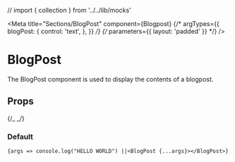 
// import { collection } from '../../lib/mocks'

<Meta
  title="Sections/BlogPost"
  component={Blogpost}
  {/* argTypes={{
    blogPost: {
      control: 'text',
    },
  }} */}
  {/* parameters={{ layout: 'padded' }} */}
/>

# BlogPost

The BlogPost component is used to display the contents of a blogpost.

## Props

{/_ <ArgsTable of={BlogPost} /> _/}

### Default

<Canvas>
  <Story
    name="Default"
    {/* args={{
      blogPost: {
        title: "Susitna River"
      },
    }} */}
>

    {args => console.log("HELLO WORLD") ||<BlogPost {...args}></BlogPost>}

  </Story>
</Canvas>
